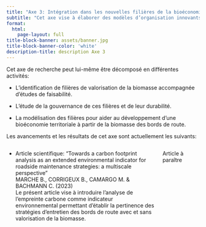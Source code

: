 ```yaml
---
title: "Axe 3: Intégration dans les nouvelles filières de la bioéconomie"
subtitle: "Cet axe vise à élaborer des modèles d’organisation innovants permettant de fournir de nouveaux services aux décideurs, d’assurer une complétude de la chaîne de valeur sur le territoire et d’intégrer les métiers liés à l’accoroutisme dans les nouvelles filières de la bioéconomie"
format: 
  html:
    page-layout: full
title-block-banner: assets/banner.jpg
title-block-banner-color: 'white'
description-title: description Axe 3
---
```


Cet axe de recherche peut lui-même être décomposé en différentes activités:

- L'identification de filières de valorisation de la biomasse accompagnée d'études de faisabilité.

- L'étude de la gouvernance de ces filières et de leur durabilité.

- La modélisation des filières pour aider au développement d'une bioéconomie territoriale à partir de la biomasse des bords de route.

Les avancements et les résultats de cet axe sont actuellement les suivants:

:::: {.columns .column-page-inset}
::: {.column width="80%"}
- Article scientifique: "Towards a carbon footprint analysis as an extended environmental indicator for roadside maintenance strategies: a multiscale perspective" <br>
MARCHE B., CORRIGEUX B., CAMARGO M. & BACHMANN C. (2023) <br>
Le présent article vise à introduire l’analyse de l’empreinte carbone comme indicateur environnemental permettant d’établir la pertinence des stratégies d'entretien des bords de route avec et sans valorisation de la biomasse.
:::
::: {.column width="20%"}
Article à paraître
:::
::::